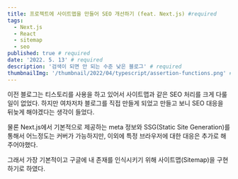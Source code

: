 ```yaml
---
title: 프로젝트에 사이트맵을 만들어 SEO 개선하기 (feat. Next.js) #required
tags:
  - Next.js
  - React
  - sitemap
  - seo
published: true # required
date: '2022. 5. 13' # required
description: '검색이 되면 안 되는 수준 낮은 블로그' # required
thumbnailImg: '/thumbnail/2022/04/typescript/assertion-functions.png' # required
---
```


이전 블로그는 티스토리를 사용을 하고 있어서 사이트맵과 같은 SEO 처리를 크게 다룰 일이 없었다.
하지만 여차저차 블로그를 직접 만들게 되었고 만들고 보니 SEO 대응을 뒤늦게 해야겠다는 생각이 들었다.

물론 Next.js에서 기본적으로 제공하는 meta 정보와 SSG(Static Site Generation)를 통해서 어느정도는 커버가 가능하지만, 이외에 특정 브라우저에 대한 대응은 추가로 해주어야했다.

그래서 가장 기본적이고 구글에 내 존재를 인식시키기 위해 사이트맵(Sitemap)을 구현하기로 하였다.
